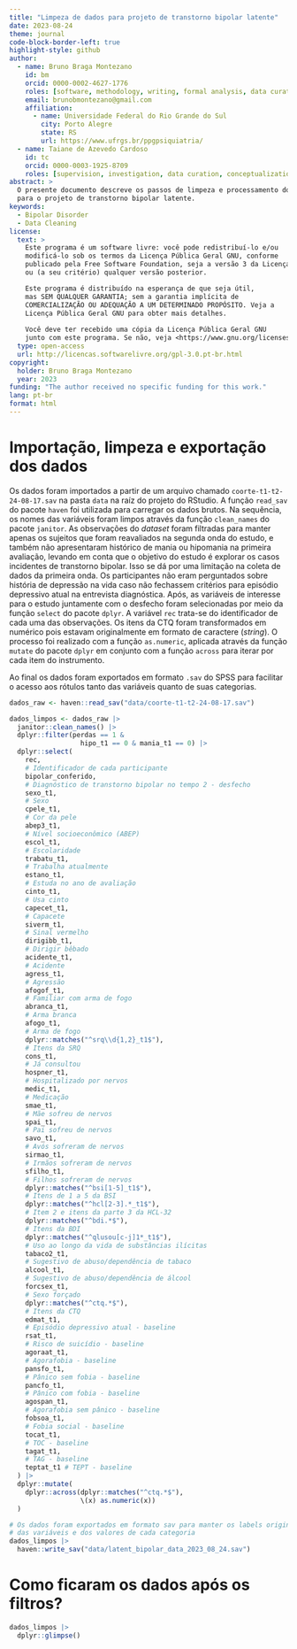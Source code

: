 ```yaml
---
title: "Limpeza de dados para projeto de transtorno bipolar latente"
date: 2023-08-24
theme: journal
code-block-border-left: true
highlight-style: github
author:
  - name: Bruno Braga Montezano
    id: bm
    orcid: 0000-0002-4627-1776
    roles: [software, methodology, writing, formal analysis, data curation]
    email: brunobmontezano@gmail.com
    affiliation: 
      - name: Universidade Federal do Rio Grande do Sul
        city: Porto Alegre
        state: RS
        url: https://www.ufrgs.br/ppgpsiquiatria/
  - name: Taiane de Azevedo Cardoso
    id: tc
    orcid: 0000-0003-1925-8709
    roles: [supervision, investigation, data curation, conceptualization]
abstract: > 
  O presente documento descreve os passos de limpeza e processamento dos dados
  para o projeto de transtorno bipolar latente.
keywords:
  - Bipolar Disorder
  - Data Cleaning
license:
  text: >
    Este programa é um software livre: você pode redistribuí-lo e/ou
    modificá-lo sob os termos da Licença Pública Geral GNU, conforme
    publicado pela Free Software Foundation, seja a versão 3 da Licença
    ou (a seu critério) qualquer versão posterior.

    Este programa é distribuído na esperança de que seja útil,
    mas SEM QUALQUER GARANTIA; sem a garantia implícita de
    COMERCIALIZAÇÃO OU ADEQUAÇÃO A UM DETERMINADO PROPÓSITO. Veja a
    Licença Pública Geral GNU para obter mais detalhes.
    
    Você deve ter recebido uma cópia da Licença Pública Geral GNU
    junto com este programa. Se não, veja <https://www.gnu.org/licenses/>.
  type: open-access
  url: http://licencas.softwarelivre.org/gpl-3.0.pt-br.html
copyright: 
  holder: Bruno Braga Montezano
  year: 2023
funding: "The author received no specific funding for this work."
lang: pt-br
format: html
---
```


# Importação, limpeza e exportação dos dados

Os dados foram importados a partir de um arquivo chamado `coorte-t1-t2-24-08-17.sav`
na pasta `data` na raíz do projeto do RStudio. A função `read_sav` do pacote `haven`
foi utilizada para carregar os dados brutos. Na sequência, os nomes das variáveis
foram limpos através da função `clean_names` do pacote `janitor`.
As observações do *dataset* foram filtradas para manter apenas os sujeitos que
foram reavaliados na segunda onda do estudo, e também não apresentaram histórico
de mania ou hipomania na primeira avaliação, levando em conta que o objetivo do
estudo é explorar os casos incidentes de transtorno bipolar. Isso se dá por uma
limitação na coleta de dados da primeira onda. Os participantes não eram perguntados
sobre história de depressão na vida caso não fechassem critérios para episódio
depressivo atual na entrevista diagnóstica.
Após, as variáveis de interesse para o estudo juntamente com o desfecho foram
selecionadas por meio da função `select` do pacote `dplyr`. A variável `rec`
trata-se do identificador de cada uma das observações.
Os itens da CTQ foram transformados em numérico pois estavam originalmente em
formato de caractere (*string*). O processo foi realizado com a função `as.numeric`,
aplicada através da função `mutate` do pacote `dplyr` em conjunto com a função
`across` para iterar por cada item do instrumento.

Ao final os dados foram exportados em formato `.sav` do SPSS para facilitar o
acesso aos rótulos tanto das variáveis quanto de suas categorias.

```r
dados_raw <- haven::read_sav("data/coorte-t1-t2-24-08-17.sav")

dados_limpos <- dados_raw |>
  janitor::clean_names() |>
  dplyr::filter(perdas == 1 &
                  hipo_t1 == 0 & mania_t1 == 0) |>
  dplyr::select(
    rec,
    # Identificador de cada participante
    bipolar_conferido,
    # Diagnóstico de transtorno bipolar no tempo 2 - desfecho
    sexo_t1,
    # Sexo
    cpele_t1,
    # Cor da pele
    abep3_t1,
    # Nível socioeconômico (ABEP)
    escol_t1,
    # Escolaridade
    trabatu_t1,
    # Trabalha atualmente
    estano_t1,
    # Estuda no ano de avaliação
    cinto_t1,
    # Usa cinto
    capecet_t1,
    # Capacete
    siverm_t1,
    # Sinal vermelho
    dirigibb_t1,
    # Dirigir bêbado
    acidente_t1,
    # Acidente
    agress_t1,
    # Agressão
    afogof_t1,
    # Familiar com arma de fogo
    abranca_t1,
    # Arma branca
    afogo_t1,
    # Arma de fogo
    dplyr::matches("^srq\\d{1,2}_t1$"),
    # Itens da SRQ
    cons_t1,
    # Já consultou
    hospner_t1,
    # Hospitalizado por nervos
    medic_t1,
    # Medicação
    smae_t1,
    # Mãe sofreu de nervos
    spai_t1,
    # Pai sofreu de nervos
    savo_t1,
    # Avós sofreram de nervos
    sirmao_t1,
    # Irmãos sofreram de nervos
    sfilho_t1,
    # Filhos sofreram de nervos
    dplyr::matches("^bsi[1-5]_t1$"),
    # Itens de 1 a 5 da BSI
    dplyr::matches("^hcl[2-3].*_t1$"),
    # Item 2 e itens da parte 3 da HCL-32
    dplyr::matches("^bdi.*$"),
    # Itens da BDI
    dplyr::matches("^qlusou[c-j]1*_t1$"),
    # Uso ao longo da vida de substâncias ilícitas
    tabaco2_t1,
    # Sugestivo de abuso/dependência de tabaco
    alcool_t1,
    # Sugestivo de abuso/dependência de álcool
    forcsex_t1,
    # Sexo forçado
    dplyr::matches("^ctq.*$"),
    # Itens da CTQ
    edmat_t1,
    # Episódio depressivo atual - baseline
    rsat_t1,
    # Risco de suicídio - baseline
    agoraat_t1,
    # Agorafobia - baseline
    pansfo_t1,
    # Pânico sem fobia - baseline
    pancfo_t1,
    # Pânico com fobia - baseline
    agospan_t1,
    # Agorafobia sem pânico - baseline
    fobsoa_t1,
    # Fobia social - baseline
    tocat_t1,
    # TOC - baseline
    tagat_t1,
    # TAG - baseline
    teptat_t1 # TEPT - baseline
  ) |> 
  dplyr::mutate(
    dplyr::across(dplyr::matches("^ctq.*$"),
                  \(x) as.numeric(x))
  )

# Os dados foram exportados em formato sav para manter os labels originais
# das variáveis e dos valores de cada categoria
dados_limpos |>
  haven::write_sav("data/latent_bipolar_data_2023_08_24.sav")
```

# Como ficaram os dados após os filtros?

```r
dados_limpos |> 
  dplyr::glimpse()
```

